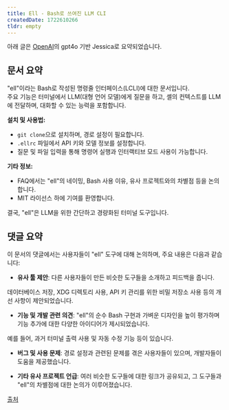 ```yaml
---
title: Ell - Bash로 쓰여진 LLM CLI
createdDate: 1722610266
tldr: empty
---
```

아래 글은 [OpenAI](https://openai.com)의 gpt4o 기반 Jessica로 요약되었습니다.

## 문서 요약

"ell"이라는 Bash로 작성된 명령줄 인터페이스(LCLI)에 대한 문서입니다.\
주요 기능은 터미널에서 LLM(대형 언어 모델)에게 질문을 하고, 셸의 컨텍스트를 LLM에 전달하며, 대화할 수 있는 능력을 포함합니다.

**설치 및 사용법:**
- `git clone`으로 설치하며, 경로 설정이 필요합니다.
- `.ellrc` 파일에서 API 키와 모델 정보를 설정합니다.
- 질문 및 파일 입력을 통해 명령어 실행과 인터랙티브 모드 사용이 가능합니다.

**기타 정보:**
- FAQ에서는 "ell"의 네이밍, Bash 사용 이유, 유사 프로젝트와의 차별점 등을 논의합니다.
- MIT 라이선스 하에 기여를 환영합니다.

결국, "ell"은 LLM을 위한 간단하고 경량화된 터미널 도구입니다.

## 댓글 요약

이 문서의 댓글에서는 사용자들이 "ell" 도구에 대해 논의하며, 주요 내용은 다음과 같습니다:

- **유사 툴 제안**: 다른 사용자들이 만든 비슷한 도구들을 소개하고 피드백을 줍니다.

데이터베이스 저장, XDG 디렉토리 사용, API 키 관리를 위한 비밀 저장소 사용 등의 개선 사항이 제안되었습니다.

- **기능 및 개발 관련 의견**: "ell"의 순수 Bash 구현과 가벼운 디자인을 높이 평가하며 기능 추가에 대한 다양한 아이디어가 제시되었습니다.

예를 들어, 과거 터미널 출력 사용 및 자동 수정 기능 등이 있습니다.

- <span>**버그 및 사용 문제**: 경로 설정과 관련된 문제를 겪은 사용자들이 있으며, 개발자들이 도움을 제공했습니다.</span>

- <span>**기타 유사 프로젝트 언급**: 여러 비슷한 도구들에 대한 링크가 공유되고, 그 도구들과 "ell"의 차별점에 대한 논의가 이루어졌습니다.</span>

[출처](https://news.ycombinator.com/item?id=41138085)
